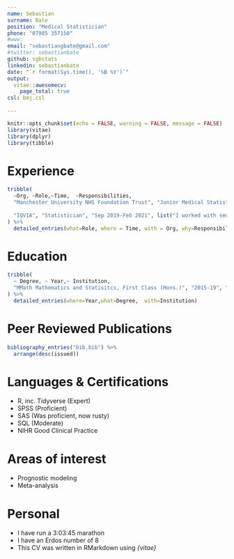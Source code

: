 ---
name: Sebastian
surname: Bate
position: "Medical Statistician"
phone: "07985 357150"
#www: 
email: "sebastiangbate@gmail.com"
#twitter: sebastianbate
github: sgbstats
linkedin: sebastianbate
date: "`r format(Sys.time(), '%B %Y')`"
output: 
  vitae::awesomecv:
    page_total: true
csl: bmj.csl
    
---

```{r setup, include=FALSE}
knitr::opts_chunk$set(echo = FALSE, warning = FALSE, message = FALSE)
library(vitae)
library(dplyr)
library(tibble)
```

# Experience

```{r}
tribble(
  ~Org, ~Role,~Time,  ~Responsibilities,
  "Manchester University NHS Foundation Trust", "Junior Medical Statistician", "Mar 2021-", list("I have been involved in multiple studies and lead on statistical design and analysis from concept through to dissemination.","I support all levels of researchers from undergraduate and postgraduate students, through to clinical academics and consultants.","I have been responsible for reviewing the design, statistical accuracy and overall viability of Trust-sponsored research protocols prior to ethics submission in collaboration with senior statisticians.","I have presented my research at conferences both to technical and clinical audiences [NIHR Statistics Group Conference, 2023 (best e-poster); NHS R Community Conference, 2022; Translation Manchester, 2022 (People's Choice award)].", "I have multiple collaborations with clinicians across the whole of MFT, The University of Manchester, and other trusts, including studies in Renal, Critical Care, Gastroenterology, Cardiology, Cystic Fibrosis, Respiratory, Oncogeriatrics, Dermatology, Oncoplastic Surgery, Physiotherapy, Maternity, Trauma Care, and ENT.", "I have been the resident statistician for Respiratory Medicine Journal Club where I led discussions critically appraising research and providing statistical context.", "I have given multiple talks on statistics for critical appraisal across The Trust to the prestigious Specialist Foundation Program, junior doctors and level 7+ clinical practitioners.", "I have provided informal mentoring to a junior team member.", "I have written teaching materials for improving statistical literacy among clinicians.", "I have given guest lectures to undergraduates and apprentices on data literacy at Manchester Metropolitan University."),
  
  "IQVIA", "Statistician", "Sep 2019-Feb 2021", list("I worked with senior biostatistics staff on the evaluation, interpretation, and reporting of study results, including writing the analysis data reviewer’s guide for one study.","I quality controlled regulatory documents including CSRs, summaries of clinical efficacy and safety, prescribing information, and FDA briefing documents for large pivotal studies.","I assisted in developing study analysis plans, including sample size calculations and mock TFLs across multiple studies.", "I programmed TFLs for use in CSRs across multiple studies.", "I provided guidance and interpretation on statistical matters to medical writers and statistical programmers.","I gained experience in applying the principles in ICH E6 (GCP), E9 (Statistics), E9R1 (Estimands).")
) %>% 
  detailed_entries(what=Role, where = Time, with = Org, why=Responsibilities)

```

# Education

```{r}

tribble(
  ~ Degree, ~ Year,~ Institution, 
  "MMath Mathematics and Statisitcs, First Class (Hons.)", "2015-19", "University of Manchester"
) %>% 
  detailed_entries(where=Year,what=Degree,  with=Institution)
```


# Peer Reviewed Publications

```{r}
bibliography_entries("bib.bib") %>%
  arrange(desc(issued))
```

# Languages & Certifications
* R, inc. Tidyverse (Expert)
* SPSS (Proficient)
* SAS (Was proficient, now rusty)
* SQL (Moderate)
* NIHR Good Clinical Practice

# Areas of interest
* Prognostic modeling
* Meta-analysis

# Personal
* I have run a 3:03:45 marathon
* I have an Erdos number of 8
* This CV was written in RMarkdown using *{vitae}*

